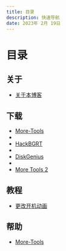 ```yaml
---
title: 目录
description: 快速导航
date: 2023年 2月 19日
---
```

# 目录

## 关于

- [关于本博客](https://sksblog.netlify.app/posts/PA001)

## 下载

- [More-Tools](https://sksblog.netlify.app/posts/PD0001)
-
- [HackBGRT](https://sksblog.netlify.app/posts/PD0002)
-
- [DiskGenius](https://sksblog.netlify.app/posts/PD0003)
-
- [More Tools 2](https://sksblog.netlify.app/posts/PD0004)

## 教程

- [更改开机动画](https://sksblog.netlify.app/posts/PT0001)

## 帮助

- [More-Tools](https://sksblog.netlify.app/posts/PH001)